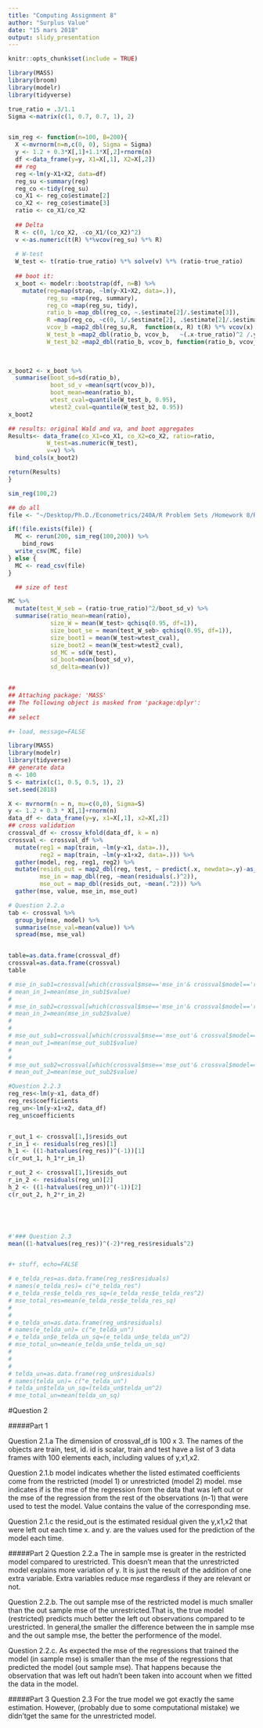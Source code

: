 ---
title: "Computing Assignment 8"
author: "Surplus Value"
date: "15 mars 2018"
output: slidy_presentation
---

```{r setup, include=FALSE}
knitr::opts_chunk$set(include = TRUE)
```


```{r, echo=FALSE}
library(MASS)
library(broom)
library(modelr)
library(tidyverse)

true_ratio = .3/1.1
Sigma <-matrix(c(1, 0.7, 0.7, 1), 2)


sim_reg <- function(n=100, B=200){
  X <-mvrnorm(n=n,c(0, 0), Sigma = Sigma)
  y <- 1.2 + 0.3*X[,1]+1.1*X[,2]+rnorm(n)
  df <-data_frame(y=y, X1=X[,1], X2=X[,2])
  ## reg
  reg <-lm(y~X1+X2, data=df)
  reg_su <-summary(reg)
  reg_co <-tidy(reg_su)
  co_X1 <- reg_co$estimate[2]
  co_X2 <- reg_co$estimate[3]
  ratio <- co_X1/co_X2
  
  ## Delta
  R <- c(0, 1/co_X2, -co_X1/(co_X2)^2)
  v <-as.numeric(t(R) %*%vcov(reg_su) %*% R)
  
  # W-test
  W_test <- t(ratio-true_ratio) %*% solve(v) %*% (ratio-true_ratio)
  
  ## boot it:
  x_boot <- modelr::bootstrap(df, n=B) %>%
    mutate(reg=map(strap, ~lm(y~X1+X2, data=.)),
           reg_su =map(reg, summary),
           reg_co =map(reg_su, tidy),
           ratio_b =map_dbl(reg_co, ~.$estimate[2]/.$estimate[3]),
           R =map(reg_co, ~c(0, 1/.$estimate[2], .$estimate[2]/.$estimate[3]^2)),
           vcov_b =map2_dbl(reg_su,R,  function(x, R) t(R) %*% vcov(x) %*% R),
           W_test_b =map2_dbl(ratio_b, vcov_b,   ~(.x-true_ratio)^2 /.y),
           W_test_b2 =map2_dbl(ratio_b, vcov_b, function(ratio_b, vcov_b)  t(ratio_b-ratio) %*% solve(vcov_b) %*% (ratio_b-ratio)))

  
  
x_boot2 <- x_boot %>%
  summarise(boot_sd=sd(ratio_b),
            boot_sd_v =mean(sqrt(vcov_b)),
            boot_mean=mean(ratio_b),
            wtest_cval=quantile(W_test_b, 0.95),
            wtest2_cval=quantile(W_test_b2, 0.95))
x_boot2

## results: original Wald and va, and boot aggregates
Results<- data_frame(co_X1=co_X1, co_X2=co_X2, ratio=ratio,
           W_test=as.numeric(W_test),
           v=v) %>%
  bind_cols(x_boot2)

return(Results)
}

sim_reg(100,2)

## do all
file <- "~/Desktop/Ph.D./Econometrics/240A/R Problem Sets /Homework 8/Rdata.csv"

if(!file.exists(file)) {
  MC <- rerun(200, sim_reg(100,200)) %>%
    bind_rows
  write_csv(MC, file)
} else {
  MC <- read_csv(file)
}

  ## size of test
```

```{r echo=TRUE}

MC %>% 
  mutate(test_W_seb = (ratio-true_ratio)^2/boot_sd_v) %>%
  summarise(ratio_mean=mean(ratio), 
            size_W = mean(W_test> qchisq(0.95, df=1)),
            size_boot_se = mean(test_W_seb> qchisq(0.95, df=1)),
            size_boot1 = mean(W_test>wtest_cval),
            size_boot2 = mean(W_test>wtest2_cval),
            sd_MC = sd(W_test),
            sd_boot=mean(boot_sd_v),
            sd_delta=mean(v))



```





```{r, echo = FALSE}

##
## Attaching package: 'MASS'
## The following object is masked from 'package:dplyr':
##
## select

#+ load, message=FALSE

library(MASS)
library(modelr)
library(tidyverse)
## generate data
n <- 100
S <- matrix(c(1, 0.5, 0.5, 1), 2)
set.seed(2018)

X <- mvrnorm(n = n, mu=c(0,0), Sigma=S)
y <- 1.2 + 0.3 * X[,1]+rnorm(n)
data_df <- data_frame(y=y, x1=X[,1], x2=X[,2])
## cross validation
crossval_df <- crossv_kfold(data_df, k = n)
crossval <- crossval_df %>%
  mutate(reg1 = map(train, ~lm(y~x1, data=.)),
         reg2 = map(train, ~lm(y~x1+x2, data=.))) %>%
  gather(model, reg, reg1, reg2) %>%
  mutate(resids_out = map2_dbl(reg, test, ~ predict(.x, newdata=.y)-as_data_frame(.y)$y),
         mse_in = map_dbl(reg, ~mean(residuals(.)^2)),
         mse_out = map_dbl(resids_out, ~mean(.^2))) %>%
  gather(mse, value, mse_in, mse_out)

```

```{r, echo = TRUE}

# Question 2.2.a 
tab <- crossval %>%
  group_by(mse, model) %>%
  summarise(mse_val=mean(value)) %>%
  spread(mse, mse_val)


table=as.data.frame(crossval_df)
crossval=as.data.frame(crossval)
table

```



```{r, echo = FALSE}

# mse_in_sub1=crossval[which(crossval$mse=='mse_in'& crossval$model=='reg1'),]
# mean_in_1=mean(mse_in_sub1$value)
# 
# mse_in_sub2=crossval[which(crossval$mse=='mse_in'& crossval$model=='reg2'),]
# mean_in_2=mean(mse_in_sub2$value)
# 
# 
# mse_out_sub1=crossval[which(crossval$mse=='mse_out'& crossval$model=='reg1'),]
# mean_out_1=mean(mse_out_sub1$value)
# 
# 
# mse_out_sub2=crossval[which(crossval$mse=='mse_out'& crossval$model=='reg2'),]
# mean_out_2=mean(mse_out_sub2$value)
```

```{r, echo = FALSE}

#Question 2.2.3
reg_res<-lm(y~x1, data_df)
reg_res$coefficients
reg_un<-lm(y~x1+x2, data_df)
reg_un$coefficients


r_out_1 <- crossval[1,]$resids_out
r_in_1 <- residuals(reg_res)[1]
h_1 <- ((1-hatvalues(reg_res))^(-1))[1]
c(r_out_1, h_1*r_in_1)

r_out_2 <- crossval[1,]$resids_out
r_in_2 <- residuals(reg_un)[2]
h_2 <- ((1-hatvalues(reg_un))^(-1))[2]
c(r_out_2, h_2*r_in_2)





#'### Question 2.3
mean((1-hatvalues(reg_res))^(-2)*reg_res$residuals^2)


#+ stuff, echo=FALSE

# e_telda_res=as.data.frame(reg_res$residuals)
# names(e_telda_res)= c("e_telda_res")
# e_telda_res$e_telda_res_sq=(e_telda_res$e_telda_res^2)
# mse_total_res=mean(e_telda_res$e_telda_res_sq)
# 
# 
# e_telda_un=as.data.frame(reg_un$residuals)
# names(e_telda_un)= c("e_telda_un")
# e_telda_un$e_telda_un_sq=(e_telda_un$e_telda_un^2)
# mse_total_un=mean(e_telda_un$e_telda_un_sq)
# 
# 
# 
# telda_un=as.data.frame(reg_un$residuals)
# names(telda_un)= c("e_telda_un")
# telda_un$telda_un_sq=(telda_un$telda_un^2)
# mse_total_un=mean(telda_un_sq)

```

#Question 2

#####Part 1

Question 2.1.a The dimension of crossval_df is 100 x 3. The names of the objects are train, test, id. id is scalar, train and test have a list of 3 data frames with 100 elements each, including values of y,x1,x2. 


Question 2.1.b model indicates whether the listed estimated coefficients come from the restricted (model 1) or unrestricted (model  2) model. mse indicates if is the mse of the regression from the data that was left out or the mse of the regression from the rest of the observations (n-1) that were used to test the model. Value contains the value of the corresponding mse.

Question 2.1.c the resid_out is the estimated residual given the y,x1,x2 that were left out each time x. and y. are the values used for the prediction of the model each time.

#####Part 2
Question 2.2.a The in sample mse is greater in the restricted model compared to urestricted. This doesn't mean that the unrestricted model explains more variation of y. It is just the result of the addition of one extra variable. Extra variables reduce mse regardless if they are relevant or not.

Question 2.2.b. The out sample mse of the restricted model is much smaller than the out sample mse of the unrestricted.That is, the true model (restricted) predicts much better the left out observations compared to te urestricted. In general,the smaller the difference between the in sample mse and the out sample mse, the better the performence of the model.

Question 2.2.c. As expected the mse of the regressions that trained the model (in sample mse) is smaller than the mse of the regressions that predicted the model (out sample mse). That happens because the observation that was left out hadn't been taken into account when we fitted the data in the model.

#####Part 3
Question 2.3 For the true model we got exactly the same estimation. However, (probably due to some computational mistake) we didn'tget the same for the unrestricted model.









